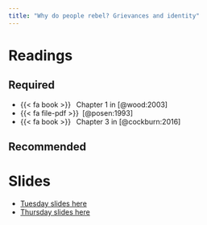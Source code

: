 ```yaml
---
title: "Why do people rebel? Grievances and identity"
---
```


# Readings


## Required

- {{< fa book >}}&ensp; Chapter 1 in [@wood:2003]
- {{< fa file-pdf >}}&ensp;[@posen:1993]
- {{< fa book >}}&ensp; Chapter 3 in [@cockburn:2016]


## Recommended


# Slides

* [Tuesday slides here]()
* [Thursday slides here]()


